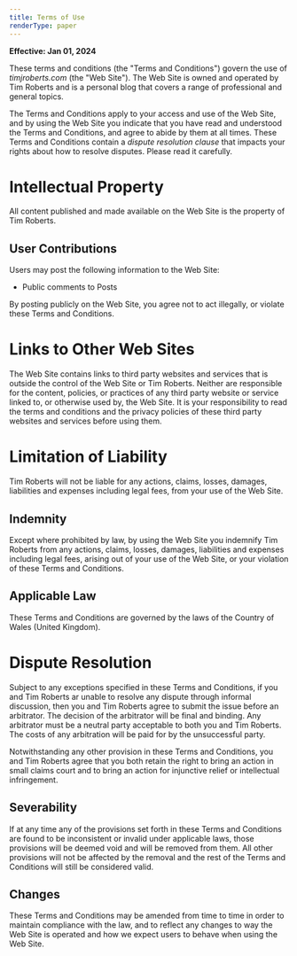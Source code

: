 ```yaml
---
title: Terms of Use
renderType: paper
---
```


__Effective: Jan 01, 2024__

These terms and conditions (the "Terms and Conditions") govern the use of *timjroberts.com* (the "Web Site"). The Web Site
is owned and operated by Tim Roberts and is a personal blog that covers a range of professional and general topics.

The Terms and Conditions apply to your access and use of the Web Site, and by using the Web Site you indicate that you
have read and understood the Terms and Conditions, and agree to abide by them at all times. These Terms and Conditions contain
a *dispute resolution clause* that impacts your rights about how to resolve disputes. Please read it carefully.

# Intellectual Property
All content published and made available on the Web Site is the property of Tim Roberts.

## User Contributions
Users may post the following information to the Web Site:
- Public comments to Posts

By posting publicly on the Web Site, you agree not to act illegally, or violate these Terms and Conditions.

# Links to Other Web Sites
The Web Site contains links to third party websites and services that is outside the control of the Web Site or Tim Roberts.
Neither are responsible for the content, policies, or practices of any third party website or service linked to, or otherwise used by,
the Web Site. It is your responsibility to read the terms and conditions and the privacy policies of these third party websites
and services before using them.

# Limitation of Liability
Tim Roberts will not be liable for any actions, claims, losses, damages, liabilities and expenses including legal fees, from
your use of the Web Site.

## Indemnity
Except where prohibited by law, by using the Web Site you indemnify Tim Roberts from any actions, claims, losses, damages,
liabilities and expenses including legal fees, arising out of your use of the Web Site, or your violation of these Terms and
Conditions.

## Applicable Law
These Terms and Conditions are governed by the laws of the Country of Wales (United Kingdom).

# Dispute Resolution
Subject to any exceptions specified in these Terms and Conditions, if you and Tim Roberts ar unable to resolve any dispute
through informal discussion, then you and Tim Roberts agree to submit the issue before an arbitrator. The decision of the
arbitrator will be final and binding. Any arbitrator must be a neutral party acceptable to both you and Tim Roberts. The
costs of any arbitration will be paid for by the unsuccessful party.

Notwithstanding any other provision in these Terms and Conditions, you and Tim Roberts agree that you both retain the right
to bring an action in small claims court and to bring an action for injunctive relief or intellectual infringement.

## Severability
If at any time any of the provisions set forth in these Terms and Conditions are found to be inconsistent or invalid under
applicable laws, those provisions will be deemed void and will be removed from them. All other provisions will not be affected 
by the removal and the rest of the Terms and Conditions will still be considered valid.

## Changes
These Terms and Conditions may be amended from time to time in order to maintain compliance with the law, and to reflect any 
changes to way the Web Site is operated and how we expect users to behave when using the Web Site.